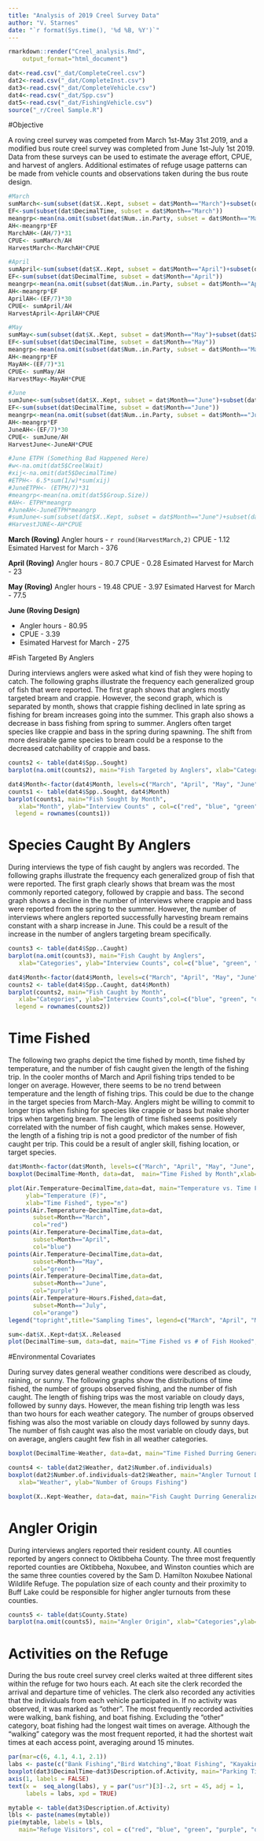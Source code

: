 ```yaml
---
title: "Analysis of 2019 Creel Survey Data"
author: "V. Starnes"
date: "`r format(Sys.time(), '%d %B, %Y')`"
---
```


```r
rmarkdown::render("Creel_analysis.Rmd",
    output_format="html_document")
```
```r
dat<-read.csv("_dat/CompleteCreel.csv")
dat2<-read.csv("_dat/CompleteInst.csv")
dat3<-read.csv("_dat/CompleteVehicle.csv")
dat4<-read.csv("_dat/Spp.csv")
dat5<-read.csv("_dat/FishingVehicle.csv")
source("_r/Creel Sample.R")
```



#Objective

A roving creel survey was competed from March 1st-May 31st 2019, and a 
modified bus route creel survey was completed from June 1st-July 1st 
2019. Data from these surveys can be used to estimate the average 
effort, CPUE, and harvest of anglers. Additional estimates of refuge 
usage patterns can be made from vehicle counts and observations taken 
during the bus route design. 



```r
#March
sumMarch<-sum(subset(dat$X..Kept, subset = dat$Month=="March")+subset(dat$X..Released, subset = dat$Month=="March"))
EF<-sum(subset(dat$DecimalTime, subset = dat$Month=="March"))
meangrp<-mean(na.omit(subset(dat$Num..in.Party, subset = dat$Month=="March")))
AH<-meangrp*EF
MarchAH<-(AH/7)*31
CPUE<- sumMarch/AH
HarvestMarch<-MarchAH*CPUE

#April
sumApril<-sum(subset(dat$X..Kept, subset = dat$Month=="April")+subset(dat$X..Released, subset = dat$Month=="April"))
EF<-sum(subset(dat$DecimalTime, subset = dat$Month=="April"))
meangrp<-mean(na.omit(subset(dat$Num..in.Party, subset = dat$Month=="April")))
AH<-meangrp*EF
AprilAH<-(EF/7)*30
CPUE<- sumApril/AH
HarvestApril<-AprilAH*CPUE

#May
sumMay<-sum(subset(dat$X..Kept, subset = dat$Month=="May")+subset(dat$X..Released, subset = dat$Month=="May"))
EF<-sum(subset(dat$DecimalTime, subset = dat$Month=="May"))
meangrp<-mean(na.omit(subset(dat$Num..in.Party, subset = dat$Month=="May")))
AH<-meangrp*EF
MayAH<-(EF/7)*31
CPUE<- sumMay/AH
HarvestMay<-MayAH*CPUE

#June
sumJune<-sum(subset(dat$X..Kept, subset = dat$Month=="June")+subset(dat$X..Released, subset = dat$Month=="June"))
EF<-sum(subset(dat$DecimalTime, subset = dat$Month=="June"))
meangrp<-mean(na.omit(subset(dat$Num..in.Party, subset = dat$Month=="June")))
AH<-meangrp*EF
JuneAH<-(EF/7)*30
CPUE<- sumJune/AH
HarvestJune<-JuneAH*CPUE

#June ETPH (Something Bad Happened Here)
#w<-na.omit(dat5$CreelWait)
#xij<-na.omit(dat5$DecimalTime)
#ETPH<- 6.5*sum(1/w)*sum(xij)
#JuneETPH<- (ETPH/7)*31
#meangrp<-mean(na.omit(dat5$Group.Size))
#AH<- ETPH*meangrp
#JuneAH<-JuneETPH*meangrp
#sumJune<-sum(subset(dat$X..Kept, subset = dat$Month=="June")+subset(dat$X..Released, subset = dat$Month=="June"))
#HarvestJUNE<-AH*CPUE
```
**March (Roving)**
Angler hours - `r round(HarvestMarch,2)`
CPUE - 1.12
Esimated Harvest for March - 376

**April (Roving)**
Angler hours - 80.7
CPUE - 0.28
Esimated Harvest for March - 23

**May (Roving)**
Angler hours - 19.48
CPUE - 3.97
Esimated Harvest for March - 77.5

**June (Roving Design)**

* Angler hours - 80.95  
* CPUE - 3.39  
* Esimated Harvest for March - 275  


#Fish Targeted By Anglers

During interviews anglers were asked what kind of fish they were hoping to catch. The following graphs illustrate the frequency each generalized group of fish that were reported. The first graph shows that anglers mostly targeted bream and crappie. However, the second graph, which is separated by month, shows that crappie fishing declined in late spring as fishing for bream increases going into the summer. This graph also shows a decrease in bass fishing from spring to summer. Anglers often target species like crappie and bass in the spring during spawning. The shift from more desirable game species to bream could be a response to the decreased catchability of crappie and bass.


```r
counts2 <- table(dat4$Spp..Sought)
barplot(na.omit(counts2), main="Fish Targeted by Anglers", xlab="Categories",ylab="Interview Counts", col=c("red", "blue", "green", "purple", "orange", "black", "yellow"),  ylim=c(0,20))
```

```r
dat4$Month<-factor(dat4$Month, levels=c("March", "April", "May", "June", "July"))
counts1 <- table(dat4$Spp..Sought, dat4$Month)
barplot(counts1, main="Fish Sought by Month",
   xlab="Month", ylab="Interview Counts" , col=c("red", "blue", "green", "purple", "orange", "black", "yellow", "gray"),ylim=c(0,30),
  legend = rownames(counts1))
```

# Species Caught By Anglers

During interviews the type of fish caught by anglers was recorded. The following graphs illustrate the frequency each generalized group of fish that were reported. The first graph clearly shows that bream was the most commonly reported category, followed by crappie and bass. The second graph shows a decline in the number of interviews where crappie and bass were reported from the spring to the summer. However, the number of interviews where anglers reported successfully harvesting bream remains constant with a sharp increase in June. This could be a result of the increase in the number of anglers targeting bream specifically.


```r
counts3 <- table(dat4$Spp..Caught)
barplot(na.omit(counts3), main="Fish Caught by Anglers", 
   xlab="Categories", ylab="Interview Counts", col=c("blue", "green", "orange"))
```

```r
dat4$Month<-factor(dat4$Month, levels=c("March", "April", "May", "June", "July"))
counts2 <- table(dat4$Spp..Caught, dat4$Month)
barplot(counts2, main="Fish Caught by Month",
   xlab="Categories", ylab="Interview Counts",col=c("blue", "green", "orange"),ylim=c(0,30),
  legend = rownames(counts2))
```

# Time Fished 

The following two graphs depict the time fished by month, time fished by temperature, and the number of fish caught given the length of the fishing trip. In the cooler months of March and April fishing trips tended to be longer on average. However, there seems to be no trend between temperature and the length of fishing trips. This could be due to the change in the target species from March-May. Anglers might be willing to commit to longer trips when fishing for species like crappie or bass but make shorter trips when targeting bream. The length of time fished seems positively correlated with the number of fish caught, which makes sense. However, the length of a fishing trip is not a good predictor of the number of fish caught per trip. This could be a result of angler skill, fishing location, or target species.


```r
dat$Month<-factor(dat$Month, levels=c("March", "April", "May", "June", "July"))
boxplot(DecimalTime~Month, data=dat,  main="Time Fished by Month",xlab="Month", ylab="Time Fished")
```

```r
plot(Air.Temperature~DecimalTime,data=dat, main="Temperature vs. Time Fished",
     ylab="Temperature (F)",
     xlab="Time Fished", type="n")
points(Air.Temperature~DecimalTime,data=dat,
       subset=Month=="March",
       col="red")
points(Air.Temperature~DecimalTime,data=dat,
       subset=Month=="April",
       col="blue")
points(Air.Temperature~DecimalTime,data=dat,
       subset=Month=="May",
       col="green")
points(Air.Temperature~DecimalTime,data=dat,
       subset=Month=="June",
       col="purple")
points(Air.Temperature~Hours.Fished,data=dat,
       subset=Month=="July",
       col="orange")
legend("topright",title="Sampling Times", legend=c("March", "April", "May", "June", "July"), col=c("red", "blue", "green", "purple", "orange") , pch=1, cex=0.8, text.font=4)
```

```r
sum<-dat$X..Kept+dat$X..Released
plot(DecimalTime~sum, data=dat, main="Time Fished vs # of Fish Hooked",xlab="Number of Fish Hooked", ylab="Time Fished")
```

#Environmental Covariates

During survey dates general weather conditions were described as cloudy, raining, or sunny. The following graphs show the distributions of time fished, the number of groups observed fishing, and the number of fish caught. The length of fishing trips was the most variable on cloudy days, followed by sunny days. However, the mean fishing trip length was less than two hours for each weather category.  The number of groups observed fishing was also the most variable on cloudy days followed by sunny days. The number of fish caught was also the most variable on cloudy days, but on average, anglers caught few fish in all weather categories. 


```r
boxplot(DecimalTime~Weather, data=dat, main="Time Fished Durring Generalized Weather Conditions",xlab="Weather", ylab="Time Fished")
```

```r
counts4 <- table(dat2$Weather, dat2$Number.of.individuals)
boxplot(dat2$Number.of.individuals~dat2$Weather, main="Angler Turnout Durring Generalized Weather Conditions", 
   xlab="Weather", ylab="Number of Groups Fishing")
```

```r
boxplot(X..Kept~Weather, data=dat, main="Fish Caught Durring Generalized Weather Conditions", xlab="Weather", ylab="Catch")
```

# Angler Origin

During interviews anglers reported their resident county. All counties reported by angers connect to Oktibbeha County. The three most frequently reported counties are Oktibbeha, Noxubee, and Winston counties which are the same three counties covered by the Sam D. Hamilton Noxubee National Wildlife Refuge. The population size of each county and their proximity to Buff Lake could be responsible for higher angler turnouts from these counties.


```r
counts5 <- table(dat$County.State)
barplot(na.omit(counts5), main="Angler Origin", xlab="Categories",ylab="Interview Counts",col = c("red", "blue", "green", "purple", "orange", "gray", "lightgreen"),ylim=c(0,30))
```

# Activities on the Refuge

During the bus route creel survey creel clerks waited at three different sites within the refuge for two hours each. At each site the clerk recorded the arrival and departure time of vehicles. The clerk also recorded any activities that the individuals from each vehicle participated in. If no activity was observed, it was marked as "other". The most frequently recorded activities were walking, bank fishing, and boat fishing. Excluding the "other" category, boat fishing had the longest wait times on average. Although the "walking" category was the most frequent reported, it had the shortest wait times at each access point, averaging around 15 minutes. 


```r
par(mar=c(6, 4.1, 4.1, 2.1))
labs <- paste(c("Bank Fishing","Bird Watching","Boat Fishing", "Kayaking","Other","Photography", "Walking"))
boxplot(dat3$DecimalTime~dat3$Description.of.Activity, main="Parking Time by Activity",ylab="Wait Time at Access", col = c("red", "blue", "green", "purple", "orange", "gray", "lightgreen"), xaxt="n", xlab="")
axis(1, labels = FALSE)
text(x =  seq_along(labs), y = par("usr")[3]-.2, srt = 45, adj = 1,
     labels = labs, xpd = TRUE)
```



```r
mytable <- table(dat3$Description.of.Activity)
lbls <- paste(names(mytable))
pie(mytable, labels = lbls, 
   main="Refuge Visitors", col = c("red", "blue", "green", "purple", "orange", "gray", "lightgreen"))
```